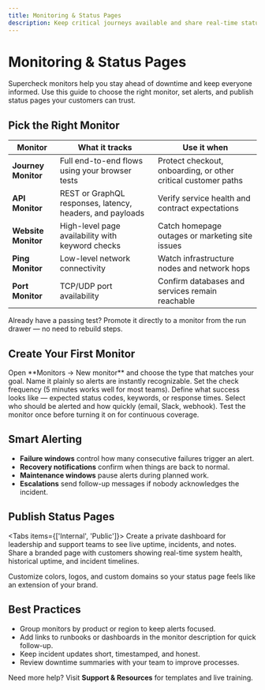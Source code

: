 ```yaml
---
title: Monitoring & Status Pages
description: Keep critical journeys available and share real-time status updates
---
```


# Monitoring & Status Pages

Supercheck monitors help you stay ahead of downtime and keep everyone informed. Use this guide to choose the right monitor, set alerts, and publish status pages your customers can trust.

## Pick the Right Monitor

| Monitor | What it tracks | Use it when |
| ------- | -------------- | ----------- |
| **Journey Monitor** | Full end-to-end flows using your browser tests | Protect checkout, onboarding, or other critical customer paths |
| **API Monitor** | REST or GraphQL responses, latency, headers, and payloads | Verify service health and contract expectations |
| **Website Monitor** | High-level page availability with keyword checks | Catch homepage outages or marketing site issues |
| **Ping Monitor** | Low-level network connectivity | Watch infrastructure nodes and network hops |
| **Port Monitor** | TCP/UDP port availability | Confirm databases and services remain reachable |

<Callout type="tip">
  Already have a passing test? Promote it directly to a monitor from the run
  drawer — no need to rebuild steps.
</Callout>

## Create Your First Monitor

<Steps>
  <Step>Open **Monitors → New monitor** and choose the type that matches your goal.</Step>
  <Step>Name it plainly so alerts are instantly recognizable.</Step>
  <Step>Set the check frequency (5 minutes works well for most teams).</Step>
  <Step>Define what success looks like — expected status codes, keywords, or response times.</Step>
  <Step>Select who should be alerted and how quickly (email, Slack, webhook).</Step>
  <Step>Test the monitor once before turning it on for continuous coverage.</Step>
</Steps>

## Smart Alerting

- **Failure windows** control how many consecutive failures trigger an alert.
- **Recovery notifications** confirm when things are back to normal.
- **Maintenance windows** pause alerts during planned work.
- **Escalations** send follow-up messages if nobody acknowledges the incident.

## Publish Status Pages

<Tabs items={['Internal', 'Public']}>
  <Tab value="Internal">
    Create a private dashboard for leadership and support teams to see live
    uptime, incidents, and notes.
  </Tab>
  <Tab value="Public">
    Share a branded page with customers showing real-time system health,
    historical uptime, and incident timelines.
  </Tab>
</Tabs>

<Callout type="note">
  Customize colors, logos, and custom domains so your status page feels like an
  extension of your brand.
</Callout>

## Best Practices

- Group monitors by product or region to keep alerts focused.
- Add links to runbooks or dashboards in the monitor description for quick follow-up.
- Keep incident updates short, timestamped, and honest.
- Review downtime summaries with your team to improve processes.

Need more help? Visit **Support & Resources** for templates and live training.
